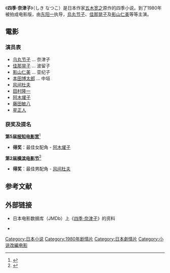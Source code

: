 《'''四季·奈津子'''》（しき なつこ）是日本作家[[五木宽之|五木宽之]]原作的四季小说。到了1980年被拍成电影版，由[[东阳一|东阳一]]执导，[[烏丸节子|烏丸节子]]、[[佳那晃子|佳那晃子]]及[[景山仁美|影山仁美]]等等主演。

== 電影 ==
{{Infobox film
| name           = 四季·奈津子
| image          = 
| image size     = 
| alt            = 
| caption        = 
| director       = [[东阳一|东阳一]]
| producer       = [[吉田達|吉田達]]、[[前田勝弘|前田勝弘]]
| writer         = [[五木宽之|五木宽之]]
| screenplay     = 
| story          =
| based on       = <!-- {{based on|title of the original work|writer of the original work}} -->
| narrator       = 
| starring       = [[烏丸节子|烏丸节子]]<br>[[佳那晃子|佳那晃子]]<br>[[景山仁美|影山仁美]]<br>[[本田博太郎|本田博太郎]]<br>[[风间杜夫|风间杜夫]]<br>[[田村隆一|田村隆一]]<br>[[阿木燿子|阿木燿子]]<br>[[藤田敏八|藤田敏八]]
| music          = [[田中未知|田中未知]]
| cinematography = [[川上皓市|川上皓市]]
| editing        = [[市原啓子|市原啓子]]
| studio         = 幻灯社
| distributor    = [[东映|东映]]
| released       = 1980年9月6日
| runtime        = 120分鐘
| country        = {{JPN}}
| language       = 日文
| budget         = 
| gross          = 
| preceded by    = 
| followed by    = 
}}

===演员表===
* [[乌丸节子|乌丸节子]] ... 奈津子
* [[佳那晃子|佳那晃子]] ... 波留子
* [[景山仁美|影山仁美]] ... 亚纪子
* [[本田博太郎|本田博太郎]] ... 中垣
* [[风间杜夫|风间杜夫]]
* [[田村隆一|田村隆一]]
* [[阿木燿子|阿木燿子]]
* [[藤田敏八|藤田敏八]]
* [[星正人|星正人]]

===获奖及提名===
'''第5届[[报知电影赏|报知电影赏]]'''<ref>{{Cite web |url=http://cinemahochi.yomiuri.co.jp/h_award/1980/ |title=報知映画賞ヒストリー |accessdate=2010-12-14 |language=ja |publisher=报知电影赏 |deadurl=yes |archiveurl=https://web.archive.org/web/20111005192353/http://cinemahochi.yomiuri.co.jp/h_award/1980/ |archivedate=2011-10-05 }}</ref>
* '''得奖'''：最佳女配角 - [[阿木燿子|阿木燿子]]
'''第2届[[横滨电影节|横滨电影节]]'''<ref>{{Cite web|url=http://homepage3.nifty.com/yokohama-eigasai/02-1980/02_1980_shou.html|title=第２回ヨコハマ映画祭 １９８０年日本映画個人賞|accessdate=2010-12-15|language=ja|publisher=横滨电影节|deadurl=yes|archiveurl=https://web.archive.org/web/20151208070729/http://homepage3.nifty.com/yokohama-eigasai/02-1980/02_1980_shou.html|archivedate=2015-12-08}}</ref>
* '''得奖'''：最佳男配角 - [[风间杜夫|风间杜夫]]

==参考文献==
{{reflist}}

==外部链接==
* {{ja icon}} 日本电影数据库（JMDb）上《[http://www.jmdb.ne.jp/1980/dd002750.htm 四季·奈津子]{{Wayback|url=http://www.jmdb.ne.jp/1980/dd002750.htm |date=20121023102038 }}》的资料
* {{en icon}} {{imdb title|id=0081503|title=四季·奈津子}}

{{film-stub}}
{{DEFAULTSORT:Shiki Natsuko}}
[[Category:日本小说|Category:日本小说]]
[[Category:1980年剧情片|Category:1980年剧情片]]
[[Category:日本劇情片|Category:日本劇情片]]
[[Category:小说改編电影|Category:小说改編电影]]